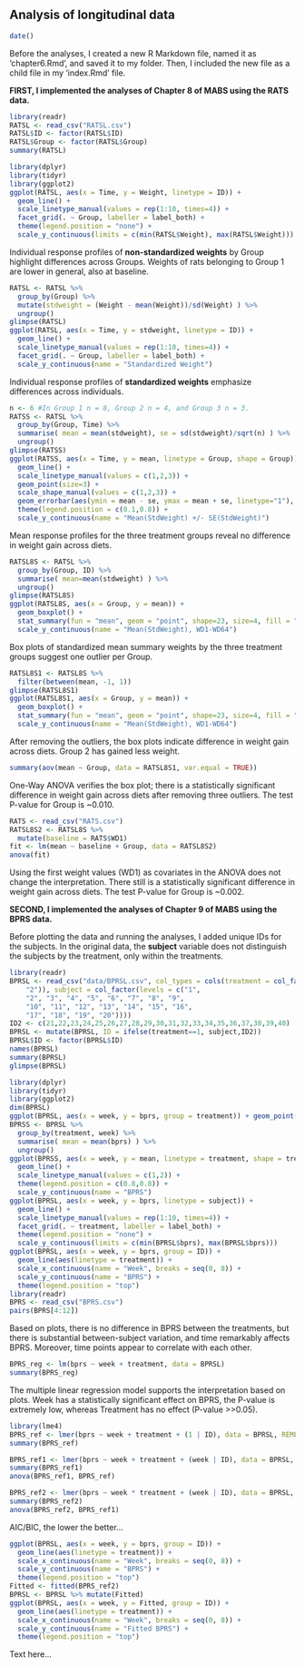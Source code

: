 
## Analysis of longitudinal data

```r
date()
```
Before the analyses, I created a new R Markdown file, named it as 'chapter6.Rmd', and saved it to my folder. Then, I included the new file as a child file in my 'index.Rmd' file.

**FIRST, I implemented the analyses of Chapter 8 of MABS using the RATS data.**

```r
library(readr)
RATSL <- read_csv("RATSL.csv")
RATSL$ID <- factor(RATSL$ID)
RATSL$Group <- factor(RATSL$Group)
summary(RATSL)
```
```r
library(dplyr)
library(tidyr)
library(ggplot2)
ggplot(RATSL, aes(x = Time, y = Weight, linetype = ID)) +
  geom_line() +
  scale_linetype_manual(values = rep(1:10, times=4)) +
  facet_grid(. ~ Group, labeller = label_both) +
  theme(legend.position = "none") + 
  scale_y_continuous(limits = c(min(RATSL$Weight), max(RATSL$Weight)))
```

Individual response profiles of **non-standardized weights** by Group highlight differences across Groups. Weights of rats belonging to Group 1 are lower in general, also at baseline.

```r
RATSL <- RATSL %>%
  group_by(Group) %>%
  mutate(stdweight = (Weight - mean(Weight))/sd(Weight) ) %>%
  ungroup()
glimpse(RATSL)
ggplot(RATSL, aes(x = Time, y = stdweight, linetype = ID)) +
  geom_line() +
  scale_linetype_manual(values = rep(1:10, times=4)) +
  facet_grid(. ~ Group, labeller = label_both) +
  scale_y_continuous(name = "Standardized Weight")
```

Individual response profiles of **standardized weights** emphasize differences across individuals.

```r
n <- 6 #In Group 1 n = 8, Group 2 n = 4, and Group 3 n = 3.
RATSS <- RATSL %>%
  group_by(Group, Time) %>%
  summarise( mean = mean(stdweight), se = sd(stdweight)/sqrt(n) ) %>%
  ungroup()
glimpse(RATSS)
ggplot(RATSS, aes(x = Time, y = mean, linetype = Group, shape = Group)) +
  geom_line() +
  scale_linetype_manual(values = c(1,2,3)) +
  geom_point(size=3) +
  scale_shape_manual(values = c(1,2,3)) +
  geom_errorbar(aes(ymin = mean - se, ymax = mean + se, linetype="1"), width=0.3) +
  theme(legend.position = c(0.1,0.8)) +
  scale_y_continuous(name = "Mean(StdWeight) +/- SE(StdWeight)")
```

Mean response profiles for the three treatment groups reveal no difference in weight gain across diets.

```r
RATSL8S <- RATSL %>%
  group_by(Group, ID) %>%
  summarise( mean=mean(stdweight) ) %>%
  ungroup()
glimpse(RATSL8S)
ggplot(RATSL8S, aes(x = Group, y = mean)) +
  geom_boxplot() +
  stat_summary(fun = "mean", geom = "point", shape=23, size=4, fill = "white") +
  scale_y_continuous(name = "Mean(StdWeight), WD1-WD64")
```

Box plots of standardized mean summary weights by the three treatment groups suggest one outlier per Group.

```r
RATSL8S1 <- RATSL8S %>%
  filter(between(mean, -1, 1))
glimpse(RATSL8S1)
ggplot(RATSL8S1, aes(x = Group, y = mean)) +
  geom_boxplot() +
  stat_summary(fun = "mean", geom = "point", shape=23, size=4, fill = "white") +
  scale_y_continuous(name = "Mean(StdWeight), WD1-WD64")
```

After removing the outliers, the box plots indicate difference in weight gain across diets. Group 2 has gained less weight.

```r
summary(aov(mean ~ Group, data = RATSL8S1, var.equal = TRUE))
```

One-Way ANOVA verifies the box plot; there is a statistically significant difference in weight gain across diets after removing three outliers. The test P-value for Group is ~0.010.

```r
RATS <- read_csv("RATS.csv")
RATSL8S2 <- RATSL8S %>%
  mutate(baseline = RATS$WD1)
fit <- lm(mean ~ baseline + Group, data = RATSL8S2)
anova(fit)
```

Using the first weight values (WD1) as covariates in the ANOVA does not change the interpretation. There still is a statistically significant difference in weight gain across diets. The test P-value for Group is ~0.002.

**SECOND, I implemented the analyses of Chapter 9 of MABS using the BPRS data.**

Before plotting the data and running the analyses, I added unique IDs for the subjects. In the original data, the **subject** variable does not distinguish the subjects by the treatment, only within the treatments.

```r
library(readr)
BPRSL <- read_csv("data/BPRSL.csv", col_types = cols(treatment = col_factor(levels = c("1", 
    "2")), subject = col_factor(levels = c("1", 
    "2", "3", "4", "5", "6", "7", "8", "9", 
    "10", "11", "12", "13", "14", "15", "16", 
    "17", "18", "19", "20"))))
ID2 <- c(21,22,23,24,25,26,27,28,29,30,31,32,33,34,35,36,37,38,39,40)
BPRSL <- mutate(BPRSL, ID = ifelse(treatment==1, subject,ID2))
BPRSL$ID <- factor(BPRSL$ID)
names(BPRSL)
summary(BPRSL)
glimpse(BPRSL)
```

```r
library(dplyr)
library(tidyr)
library(ggplot2)
dim(BPRSL)
ggplot(BPRSL, aes(x = week, y = bprs, group = treatment)) + geom_point(aes(colour = treatment), size = 2)
BPRSS <- BPRSL %>%
  group_by(treatment, week) %>%
  summarise( mean = mean(bprs) ) %>%
  ungroup()
ggplot(BPRSS, aes(x = week, y = mean, linetype = treatment, shape = treatment)) +
  geom_line() +
  scale_linetype_manual(values = c(1,2)) +
  theme(legend.position = c(0.8,0.8)) +
  scale_y_continuous(name = "BPRS")
ggplot(BPRSL, aes(x = week, y = bprs, linetype = subject)) +
  geom_line() +
  scale_linetype_manual(values = rep(1:10, times=4)) +
  facet_grid(. ~ treatment, labeller = label_both) +
  theme(legend.position = "none") + 
  scale_y_continuous(limits = c(min(BPRSL$bprs), max(BPRSL$bprs)))
ggplot(BPRSL, aes(x = week, y = bprs, group = ID)) +
  geom_line(aes(linetype = treatment)) +
  scale_x_continuous(name = "Week", breaks = seq(0, 8)) +
  scale_y_continuous(name = "BPRS") +
  theme(legend.position = "top")
library(readr)
BPRS <- read_csv("BPRS.csv")
pairs(BPRS[4:12])
```

Based on plots, there is no difference in BPRS between the treatments, but there is substantial between-subject variation, and time remarkably affects BPRS. Moreover, time points appear to correlate with each other.

```r
BPRS_reg <- lm(bprs ~ week + treatment, data = BPRSL)
summary(BPRS_reg)
```

The multiple linear regression model supports the interpretation based on plots. Week has a statistically significant effect on BPRS, the P-value is extremely low, whereas Treatment has no effect (P-value >>0.05).

```r
library(lme4)
BPRS_ref <- lmer(bprs ~ week + treatment + (1 | ID), data = BPRSL, REML = FALSE)
summary(BPRS_ref)
```

```r
BPRS_ref1 <- lmer(bprs ~ week + treatment + (week | ID), data = BPRSL, REML = FALSE)
summary(BPRS_ref1)
anova(BPRS_ref1, BPRS_ref)
```

```r
BPRS_ref2 <- lmer(bprs ~ week * treatment + (week | ID), data = BPRSL, REML = FALSE)
summary(BPRS_ref2)
anova(BPRS_ref2, BPRS_ref1)
```

AIC/BIC, the lower the better...

```r
ggplot(BPRSL, aes(x = week, y = bprs, group = ID)) +
  geom_line(aes(linetype = treatment)) +
  scale_x_continuous(name = "Week", breaks = seq(0, 8)) +
  scale_y_continuous(name = "BPRS") +
  theme(legend.position = "top")
Fitted <- fitted(BPRS_ref2)
BPRSL <- BPRSL %>% mutate(Fitted)
ggplot(BPRSL, aes(x = week, y = Fitted, group = ID)) +
  geom_line(aes(linetype = treatment)) +
  scale_x_continuous(name = "Week", breaks = seq(0, 8)) +
  scale_y_continuous(name = "Fitted BPRS") +
  theme(legend.position = "top")
```

Text here...